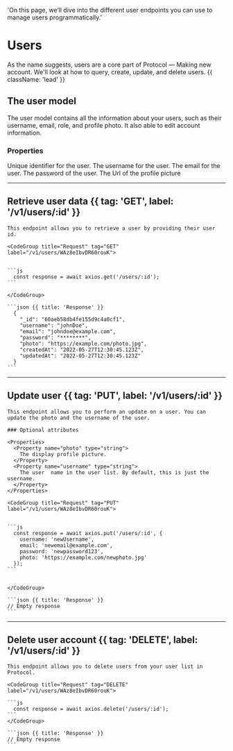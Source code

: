   'On this page, we’ll dive into the different user endpoints you can use to manage users programmatically.'

# Users

As the name suggests, users are a core part of Protocol — Making new account. We'll look at how to query, create, update, and delete users. {{ className: 'lead' }}

## The user model

The user model contains all the information about your users, such as their username, email, role, and profile photo. It also able to edit account information.

### Properties

<Properties>
  <Property name="id" type="string">
    Unique identifier for the user.
  </Property>
  <Property name="username" type="string">
    The username for the user.
  </Property>
  <Property name="email" type="string">
    The email for the user.
  </Property>
  <Property name="password" type="string">
    The password of the user.
  </Property>
  <Property name="photo" type="string">
    The Url of the profile picture
  </Property>
</Properties>


---


## Retrieve user data {{ tag: 'GET', label: '/v1/users/:id' }}

<Row>
  <Col>

    This endpoint allows you to retrieve a user by providing their user id. 

  </Col>
  <Col sticky>

    <CodeGroup title="Request" tag="GET" label="/v1/users/WAz8eIbvDR60rouK">


    ```js
      const response = await axios.get('/users/:id');
    ```

    </CodeGroup>

    ```json {{ title: 'Response' }}
      {
        "_id": "60aeb58db4fe155d9c4a0cf1",
        "username": "johnDoe",
        "email": "johndoe@example.com",
        "password": "********",
        "photo": "https://example.com/photo.jpg",
        "createdAt": "2022-05-27T12:30:45.123Z",
        "updatedAt": "2022-05-27T12:30:45.123Z"
      }
    ```

  </Col>
</Row>

---

## Update user {{ tag: 'PUT', label: '/v1/users/:id' }}

<Row>
  <Col>

    This endpoint allows you to perform an update on a user. You can update the photo and the username of the user.

    ### Optional attributes

    <Properties>
      <Property name="photo" type="string">
        The display profile picture.
      </Property>
      <Property name="username" type="string">
        The user  name in the user list. By default, this is just the username.
      </Property>
    </Properties>

  </Col>
  <Col sticky>

    <CodeGroup title="Request" tag="PUT" label="/v1/users/WAz8eIbvDR60rouK">


    ```js
      const response = await axios.put('/users/:id', {
        username: 'newUsername',
        email: 'newemail@example.com',
        password: 'newpassword123',
        photo: 'https://example.com/newphoto.jpg'
      });
    ```


    </CodeGroup>

    ```json {{ title: 'Response' }}
    // Empty response
    ```

  </Col>
</Row>

---

## Delete user account {{ tag: 'DELETE', label: '/v1/users/:id' }}

<Row>
  <Col>

    This endpoint allows you to delete users from your user list in Protocol. 

  </Col>
  <Col sticky>

    <CodeGroup title="Request" tag="DELETE" label="/v1/users/WAz8eIbvDR60rouK">

    ```js
      const response = await axios.delete('/users/:id');
    ```
    </CodeGroup>

    ```json {{ title: 'Response' }}
    // Empty response
    ```
  </Col>
</Row>
